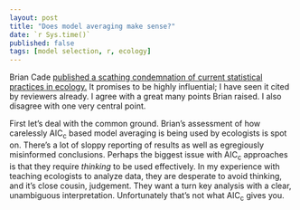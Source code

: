 ```yaml
---
layout: post
title: "Does model averaging make sense?"  
date: `r Sys.time()`
published: false
tags: [model selection, r, ecology]
---
```


Brian Cade [published a scathing condemnation of current statistical practices in ecology.](http://onlinelibrary.wiley.com/doi/10.1890/14-1639.1/full) It promises to be highly influential; I have seen it cited by reviewers already. I agree with a great many points Brian raised. I also disagree with one very central point. 

First let's deal with the common ground. Brian's assessment of how carelessly AIC~c~ based model averaging is being used by ecologists is spot on. There's a lot of sloppy reporting of results as well as egregiously misinformed conclusions. Perhaps the biggest issue with AIC~c~ approaches is that they require *thinking* to be used effectively. In my experience with teaching ecologists to analyze data, they are desperate to avoid thinking, and it's close cousin, judgement. They want a turn key analysis with a clear, unambiguous interpretation. Unfortunately that's not what AIC~c~ gives you. 


